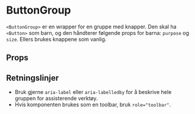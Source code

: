 
<Meta of={ButtonGroupStories} />

# ButtonGroup

<ComponentLinkRow
  docsHref="https://design.domstol.no/987b33f71/p/478fdf-buttongroup"
  figmaHref="https://www.figma.com/file/ewqSDmkgqDQ5PyOsRp4V5b/DDS-Komponenter?type=design&node-id=720-39910"
  githubHref="https://github.com/domstolene/designsystem/tree/main/packages/components/src/components/ButtonGroup"
  withBottomSpacing
/>

`<ButtonGroup>` er en wrapper for en gruppe med knapper. Den skal ha `<Button>` som barn, og den håndterer følgende props for barna: `purpose` og `size`. Ellers brukes knappene som vanlig.

## Props

<Canvas of={ButtonGroupStories.Default} />
<Controls of={ButtonGroupStories.Default} />

## Retningslinjer

- Bruk gjerne `aria-label` eller `aria-labelledby` for å beskrive hele gruppen for assisterende verktøy.
- Hvis komponenten brukes som en toolbar, bruk `role="toolbar"`.
